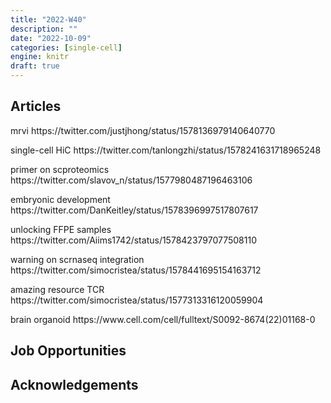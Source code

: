 ```yaml
---
title: "2022-W40"
description: ""
date: "2022-10-09"
categories: [single-cell]
engine: knitr
draft: true
---
```


## Articles

mrvi
https://twitter.com/justjhong/status/1578136979140640770

single-cell HiC
https://twitter.com/tanlongzhi/status/1578241631718965248

primer on scproteomics
https://twitter.com/slavov_n/status/1577980487196463106

embryonic development
https://twitter.com/DanKeitley/status/1578396997517807617

unlocking FFPE samples
https://twitter.com/Aiims1742/status/1578423797077508110

warning on scrnaseq integration
https://twitter.com/simocristea/status/1578441695154163712

amazing resource TCR
https://twitter.com/simocristea/status/1577313316120059904

brain organoid
https://www.cell.com/cell/fulltext/S0092-8674(22)01168-0

## Job Opportunities

## Acknowledgements {.appendix}
